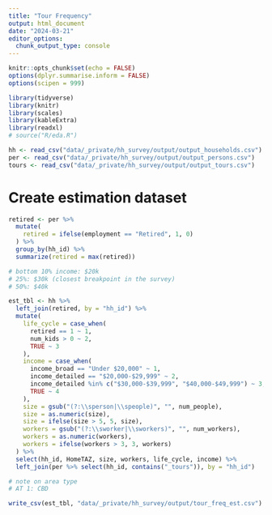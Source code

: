 ```yaml
---
title: "Tour Frequency"
output: html_document
date: "2024-03-21"
editor_options: 
  chunk_output_type: console
---
```


```r
knitr::opts_chunk$set(echo = FALSE)
options(dplyr.summarise.inform = FALSE)
options(scipen = 999)

library(tidyverse)
library(knitr)
library(scales)
library(kableExtra)
library(readxl)
# source("R/eda.R")
```

```r
hh <- read_csv("data/_private/hh_survey/output/output_households.csv")
per <- read_csv("data/_private/hh_survey/output/output_persons.csv")
tours <- read_csv("data/_private/hh_survey/output/output_tours.csv")
```

# Create estimation dataset

```r
retired <- per %>%
  mutate(
    retired = ifelse(employment == "Retired", 1, 0)
  ) %>%
  group_by(hh_id) %>%
  summarize(retired = max(retired))

# bottom 10% income: $20k
# 25%: $30k (closest breakpoint in the survey)
# 50%: $40k

est_tbl <- hh %>%
  left_join(retired, by = "hh_id") %>%
  mutate(
    life_cycle = case_when(
      retired == 1 ~ 1,
      num_kids > 0 ~ 2,
      TRUE ~ 3
    ),
    income = case_when(
      income_broad == "Under $20,000" ~ 1,
      income_detailed == "$20,000-$29,999" ~ 2,
      income_detailed %in% c("$30,000-$39,999", "$40,000-$49,999") ~ 3,
      TRUE ~ 4
    ),
    size = gsub("(?:\\sperson|\\speople)", "", num_people),
    size = as.numeric(size),
    size = ifelse(size > 5, 5, size),
    workers = gsub("(?:\\sworker|\\sworkers)", "", num_workers),
    workers = as.numeric(workers),
    workers = ifelse(workers > 3, 3, workers)
  ) %>%
  select(hh_id, HomeTAZ, size, workers, life_cycle, income) %>%
  left_join(per %>% select(hh_id, contains("_tours")), by = "hh_id")

# note on area type
# AT 1: CBD
```

```r
write_csv(est_tbl, "data/_private/hh_survey/output/tour_freq_est.csv")
```

